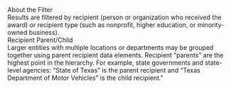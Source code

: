 
<div className="collapsible-sidebar--dsm-wrapper--text-header">About the Filter </div>
<div className="collapsible-sidebar--dsm-wrapper--text-section"> 
    Results are filtered by recipient <GlossaryLink term="recipient"/> (person or organization who received the award) or recipient type <GlossaryLink term="recipientbusiness-types"/> (such as nonprofit, higher education, or minority-owned business). 
</div>

<div className="collapsible-sidebar--dsm-wrapper--text-header">Recipient Parent/Child </div>
<div className="collapsible-sidebar--dsm-wrapper--text-section"> 
Larger entities with multiple locations or departments may be grouped together using parent recipient data elements. Recipient “parents” are the highest point in the hierarchy. For example, state governments and state-level agencies: “State of Texas” is the parent recipient and “Texas Department of Motor Vehicles” is the child recipient."
</div>